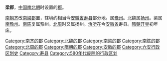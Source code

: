 '''梁郡'''，[[中国|中国]][[南北朝|南北朝]]时设置的[[郡|郡]]。

[[齐_(南朝)|南朝齐]]改[[南梁郡|南梁郡]]置，辖境约相当今[[安徽省|安徽省]][[寿县|寿县]]部分地。属[[豫州|豫州]]。北魏属[[扬州_(古代)|扬州]]。梁属[[南豫州_(南梁)|南豫州]]。[[南陈|南陈]]复属豫州。[[北周|北周]]时又属扬州。[[治所|治所]]在今[[安徽省|安徽省]]寿县。[[隋朝|隋朝]][[开皇|开皇]]初年废。

{{安徽行政区划小作品}}
{{DEFAULTSORT:L}}
[[Category:南齐的郡|Category:南齐的郡]]
[[Category:北魏的郡|Category:北魏的郡]]
[[Category:南梁的郡|Category:南梁的郡]]
[[Category:南陈的郡|Category:南陈的郡]]
[[Category:北周的郡|Category:北周的郡]]
[[Category:隋朝的郡|Category:隋朝的郡]]
[[Category:安徽的郡|Category:安徽的郡]]
[[Category:六安行政区划史|Category:六安行政区划史]]
[[Category:寿县|Category:寿县]]
[[Category:580年代废除的行政区划|Category:580年代废除的行政区划]]